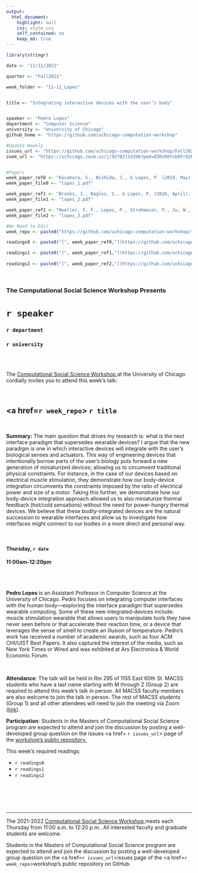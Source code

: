 ```yaml
---
output:
  html_document:
    highlight: null
    css: style.css
    self_contained: no
    keep_md: true
---
```


```r
library(stringr)

date <- "11/11/2021"

quarter <- "Fall2021"

week_folder <- "11-11_Lopes"


title <- "Integrating interactive devices with the user’s body"


speaker <- "Pedro Lopes"
department <- "Computer Science"
university <- "University of Chicago"
github_home <- "https://github.com/uchicago-computation-workshop"

#Update Weekly
issues_url <- "https://github.com/uchicago-computation-workshop/Fall2021/issues/8"
zoom_url <- "https://uchicago.zoom.us/j/92782114396?pwd=Q3RsR0YvbDFrd2R0MWZ4QllKUUFtZz09"


#Papers
week_paper_ref0 <- "Kasahara, S., Nishida, J., & Lopes, P. (2019, May). Preemptive Action: Accelerating Human Reaction Using Electrical Muscle Stimulation Without Compromising Agency. In Proceedings of the 2019 CHI Conference on Human Factors in Computing Systems (pp. 1-15)."
week_paper_file0 <- "lopes_1.pdf"

week_paper_ref1 <- "Brooks, J., Nagles, S., & Lopes, P. (2020, April). Trigeminal-based Temperature Illusions. In Proceedings of the 2020 CHI Conference on Human Factors in Computing Systems (pp. 1-12)."
week_paper_file1 <- "lopes_2.pdf"

week_paper_ref2 <- "Mueller, F. F., Lopes, P., Strohmeier, P., Ju, W., Seim, C., Weigel, M., ... & Maes, P. (2020, April). Next steps for human-computer integration. In Proceedings of the 2020 CHI Conference on Human Factors in Computing Systems (pp. 1-15)."
week_paper_file2 <- "lopes_3.pdf"

#No Need to Edit
week_repo <- paste0("https://github.com/uchicago-computation-workshop/",quarter,"/tree/master/",week_folder)

readings0 <- paste0("[", week_paper_ref0,"](https://github.com/uchicago-computation-workshop/",quarter,"/blob/master/", week_folder,"/",week_paper_file0,")")

readings1 <- paste0("[", week_paper_ref1,"](https://github.com/uchicago-computation-workshop/",quarter,"/blob/master/", week_folder,"/",week_paper_file1,")")
  
readings2 <- paste0("[", week_paper_ref2,"](https://github.com/uchicago-computation-workshop/",quarter,"/blob/master/", week_folder,"/",week_paper_file2,")")

```



<br>

<h3 class=pfblock-header> The Computational Social Science Workshop Presents </h3>

<h1 class=pfblock-header3> `r speaker`</h1>
<h3 class=pfblock-header3> `r department` </h3>
<h3 class=pfblock-header3> `r university` </h3>

<br><br>



<p class=pfblock-header3>The <a href="https://macss.uchicago.edu/content/computation-workshop"> Computational Social Science Workshop </a> at the University of Chicago cordially invites you to attend this week's talk:</p>



<br>

<div class=pfblock-header3>
<h2 class=pfblock-header>
  <a href=`r week_repo`> `r title` </a>
</h2>

<br>
</div>



<p class=footertext2>

**Summary:** The main question that drives my research is: what is the next interface paradigm that supersedes wearable devices? I argue that the new paradigm is one in which interactive devices will integrate with the user’s biological senses and actuators. This way of engineering devices that intentionally borrow parts of the user’s biology puts forward a new generation of miniaturized devices; allowing us to circumvent traditional physical constraints. For instance, in the case of our devices based on electrical muscle stimulation, they demonstrate how our body-device integration circumvents the constraints imposed by the ratio of electrical power and size of a motor. Taking this further, we demonstrate how our body-device integration approach allowed us to also miniaturize thermal feedback (hot/cold sensations) without the need for power-hungry thermal devices. We believe that these bodily-integrated devices are the natural succession to wearable interfaces and allow us to investigate how interfaces might connect to our bodies in a more direct and personal way.



</p>

<br>

<h4 class=pfblock-header3> Thursday, `r date` </h4>
<h4 class=pfblock-header3> 11:00am-12:20pm </h4>

<br><br>

<p class=footertext2>

**Pedro Lopes** is an Assistant Professor in Computer Science at the University of Chicago. Pedro focuses on integrating computer interfaces with the human body—exploring the interface paradigm that supersedes wearable computing. Some of these new integrated-devices include: muscle stimulation wearable that allows users to manipulate tools they have never seen before or that accelerate their reaction time, or a device that leverages the sense of smell to create an illusion of temperature. Pedro’s work has received a number of academic awards, such as four ACM CHI/UIST Best Papers. It also captured the interest of the media, such as New York Times or Wired and was exhibited at Ars Electronica & World Economic Forum. 


</p>

<br>

<p class=footertext2>

**Attendance**: The talk will be held in Rm 295 of 1155 East 60th St. MACSS students who have a last name starting with M through Z (Group 2) are required to attend this week's talk in person. All MACSS faculty members are also welcome to join the talk in person. The rest of MACSS students (Group 1) and all other attendees will need to join the meeting via Zoom ([link](`r zoom_url`)).

<p class=footertext2>

**Participation**: Students in the Masters of Computational Social Science program are expected to attend and join the discussion by posting a well-developed group question on the issues <a href= `r issues_url`> page </a> of the <a href="https://github.com/uchicago-computation-workshop"> workshop's public repository.</a>

This week's required readings:

- `r readings0`
- `r readings1`
- `r readings2`


<br>

<br><br>

---

<p class=footertext> The 2021-2022 <a href="https://macss.uchicago.edu/content/computation-workshop"> Computational Social Science Workshop </a> meets each Thursday from 11:00 a.m. to 12:20 p.m.. All interested faculty and graduate students are welcome.</p>



<p class=footertext>Students in the Masters of Computational Social Science program are expected to attend and join the discussion by posting a well-developed group question on the <a href=`r issues_url`>issues page</a> of the <a href=`r week_repo`>workshop's public repository on GitHub.</a></p>
